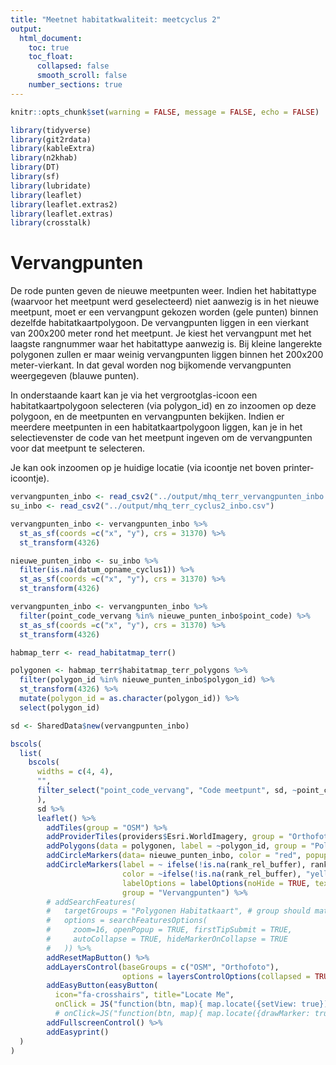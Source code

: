 ```yaml
---
title: "Meetnet habitatkwaliteit: meetcyclus 2"
output:
  html_document:
    toc: true
    toc_float:
      collapsed: false
      smooth_scroll: false
    number_sections: true
---
```


```r
knitr::opts_chunk$set(warning = FALSE, message = FALSE, echo = FALSE) 

library(tidyverse)
library(git2rdata)
library(kableExtra)
library(n2khab)
library(DT)
library(sf)
library(lubridate)
library(leaflet) 
library(leaflet.extras2)
library(leaflet.extras)
library(crosstalk)

```

# Vervangpunten

De rode punten geven de nieuwe meetpunten weer. Indien het habitattype (waarvoor het meetpunt werd geselecteerd) niet aanwezig is in het nieuwe meetpunt, moet er een vervangpunt gekozen worden (gele punten) binnen dezelfde habitatkaartpolygoon. De vervangpunten liggen in een vierkant van 200x200 meter rond het meetpunt. Je kiest het vervangpunt met het laagste rangnummer waar het habitattype aanwezig is. Bij kleine langerekte polygonen zullen er maar weinig vervangpunten liggen binnen het 200x200 meter-vierkant. In dat geval worden nog bijkomende vervangpunten weergegeven (blauwe punten).

In onderstaande kaart kan je via het vergrootglas-icoon een habitatkaartpolygoon selecteren (via polygon_id) en zo inzoomen op deze polygoon, en de meetpunten en vervangpunten bekijken. Indien er meerdere meetpunten in een habitatkaartpolygoon liggen, kan je in het selectievenster de code van het meetpunt ingeven om de vervangpunten voor dat meetpunt te selecteren.

Je kan ook inzoomen op je huidige locatie (via icoontje net boven printer-icoontje). 






```r
vervangpunten_inbo <- read_csv2("../output/mhq_terr_vervangpunten_inbo.csv")
su_inbo <- read_csv2("../output/mhq_terr_cyclus2_inbo.csv")

vervangpunten_inbo <- vervangpunten_inbo %>%
  st_as_sf(coords =c("x", "y"), crs = 31370) %>%
  st_transform(4326)

nieuwe_punten_inbo <- su_inbo %>%
  filter(is.na(datum_opname_cyclus1)) %>%
  st_as_sf(coords =c("x", "y"), crs = 31370) %>%
  st_transform(4326)

vervangpunten_inbo <- vervangpunten_inbo %>%
  filter(point_code_vervang %in% nieuwe_punten_inbo$point_code) %>%
  st_as_sf(coords =c("x", "y"), crs = 31370) %>%
  st_transform(4326)

habmap_terr <- read_habitatmap_terr()

polygonen <- habmap_terr$habitatmap_terr_polygons %>%
  filter(polygon_id %in% nieuwe_punten_inbo$polygon_id) %>%
  st_transform(4326) %>%
  mutate(polygon_id = as.character(polygon_id)) %>%
  select(polygon_id)
```

```r

sd <- SharedData$new(vervangpunten_inbo)

bscols(
  list(
    bscols(
      widths = c(4, 4),
      "",
      filter_select("point_code_vervang", "Code meetpunt", sd, ~point_code_vervang)
      ),
      sd %>%
      leaflet() %>%
        addTiles(group = "OSM") %>%
        addProviderTiles(providers$Esri.WorldImagery, group = "Orthofoto") %>%
        addPolygons(data = polygonen, label = ~polygon_id, group = "Polygonen Habitatkaart") %>%
        addCircleMarkers(data= nieuwe_punten_inbo, color = "red", popup = ~str_c(habitattype, "-", point_code), label = ~str_c(habitattype, "-", point_code)) %>%
        addCircleMarkers(label = ~ ifelse(!is.na(rank_rel_buffer), rank_rel_buffer, str_c(rank_rel_polygon)),
                         color = ~ifelse(!is.na(rank_rel_buffer), "yellow", "blue"),
                         labelOptions = labelOptions(noHide = TRUE, textOnly = TRUE),
                         group = "Vervangpunten") %>%
        # addSearchFeatures(
        #   targetGroups = "Polygonen Habitatkaart", # group should match addMarkers() group
        #   options = searchFeaturesOptions(
        #     zoom=16, openPopup = TRUE, firstTipSubmit = TRUE,
        #     autoCollapse = TRUE, hideMarkerOnCollapse = TRUE
        #   )) %>%
        addResetMapButton() %>%
        addLayersControl(baseGroups = c("OSM", "Orthofoto"),
                         options = layersControlOptions(collapsed = TRUE)) %>%
        addEasyButton(easyButton(
          icon="fa-crosshairs", title="Locate Me",
          onClick = JS("function(btn, map){ map.locate({setView: true}); }"))) %>%
          # onClick=JS("function(btn, map){ map.locate({drawMarker: true}); }"))) %>%
        addFullscreenControl() %>%
        addEasyprint()
  )
)


```


